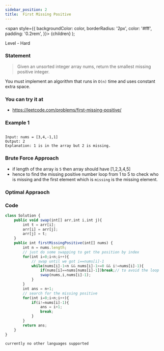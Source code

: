```yaml
---
sidebar_position: 2
title:  First Missing Positive
---
```



  <span
    style={{
      backgroundColor: color,
      borderRadius: '2px',
      color: '#fff',
      padding: '0.2rem',
    }}>
    {children}
  </span>
);

Level - <Highlight color="#cc0000">Hard</Highlight>

### Statement

> Given an unsorted integer array nums, return the smallest missing positive integer.

You must implement an algorithm that runs in `O(n)` time and uses constant extra space.

### You can try it at

- https://leetcode.com/problems/first-missing-positive/

### Example 1
```

Input: nums = [3,4,-1,1]
Output: 2
Explanation: 1 is in the array but 2 is missing.
```

### Brute Force Approach

- if length of the array is `5` then array should have [1,2,3,4,5]
- hence to find the missing positive number loop from 1 to 5 to check who is missing and the first element which is `missing` is the missing element.

### Optimal Appraoch

### Code 

<Tabs>
<TabItem value="java" label="Java">

```js
class Solution {
    public void swap(int[] arr,int i,int j){
        int t = arr[i];
        arr[i] = arr[j];
        arr[j] = t;
    }
    public int firstMissingPositive(int[] nums) {
        int n = nums.length;
        // just do some swapping to get the position by index
        for(int i=0;i<n;i++){
            // swap until we got i==nums[i]-1
            while(nums[i]-1<n && nums[i]-1>=0 && i!=nums[i]-1){
                if(nums[i]==nums[nums[i]-1])break;// to avoid the loop when both the position have same val like [1,1]
                swap(nums,i,nums[i]-1);
            }
        }
        int ans = n+1;
        // search for the missing positive
        for(int i=0;i<n;i++){
            if(i!=nums[i]-1){
                ans = i+1;
                break;
            }
        }
        return ans;
    }
}

```

</TabItem>

<TabItem value="other" label="Other">

```
currently no other languages supported
```

</TabItem>

</Tabs>